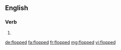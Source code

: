 ==English==

===Verb===
{{head|en|verb form}}

# {{en-past of|flop}}

[[de:flopped]]
[[fa:flopped]]
[[fr:flopped]]
[[mg:flopped]]
[[vi:flopped]]